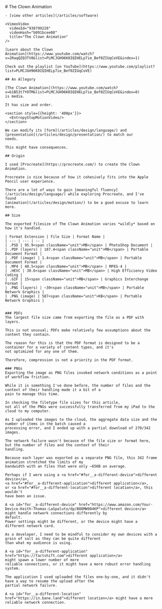 
<MainHeader/>
<main>
  <article>
    # The Clown Animation

    - [view other articles](/articles/software)

    <VimeoVideo
      videoId="938799228"
      videoHash="b091bcee08"
      title="The Clown Animation"
    />

    [Learn about the Clown
    Animation](https://www.youtube.com/watch?v=2RaqQZQ3TV0&list=PLMCJGH96K0IQIHELp7ie_Bef0ZIUqCoVE&index=1)

    Check out the playlist [on YouTube](https://www.youtube.com/playlist?list=PLMCJGH96K0IQIHELp7ie_Bef0ZIUqCoVE)

    ## An Allegory

    [The Clown Animation](https://www.youtube.com/watch?v=b1B53t7YOTM&list=PLMCJGH96K0IQIHELp7ie_Bef0ZIUqCoVE&index=8)
    is media.

    It has size and order.

    <section style={{height: '400px'}}>
      <EntropyStopMotionVideo/>
    </section>

    We can modify its [form](/articles/design/language/) and [presentation](/articles/design/presentation/) to match our
    needs.

    This might have consequences.

    ## Origin

    I used [Procreate](https://procreate.com/) to create the Clown Animation.

    Procreate is nice because of how it cohesively fits into the Apple Pencil user experience.

    There are a lot of ways to gain [meaningful fluency](/articles/design/language/) while exploring Procreate, and I've
    found
    [animation](/articles/design/motion/) to be a good excuse to learn more.

    ## Size

    The exported filesize of The Clown Animation varies *wildly* based on how it's handled.

    | Format Extension | File Size | Format Name |
    | --- | --- | -- |
    | .PSD | 95.9<span className="unit">MB</span> | PhotoShop Document |
    | .PDF (layers) | 187.4<span className="unit">MB</span> | Portable Document Format |
    | .PDF (image) | 1.4<span className="unit">MB</span> | Portable Document Format |
    | .MP4 | 40.5<span className="unit">MB</span> | MPEG-4 |
    | .HEVC | 30.6<span className="unit">MB</span> | High Efficiency Video Coding |
    | .GIF | 15<span className="unit">MB</span> | Graphics Interchange Format |
    | .PNG (layers) | ~30<span className="unit">MB</span> | Portable Network Graphics |
    | .PNG (image) | 587<span className="unit">KB</span> | Portable Network Graphics |


    ### PDFs
    The largest file size came from exporting the file as a PDF with layers.

    This is not unusual; PDFs make relatively few assumptions about the content they contain.

    The reason for this is that the PDF format is designed to be a container for a variety of content types, and it's
    not optimized for any one of them.

    Therefore, compression is not a priority in the PDF format.

    ### PNGs
    Exporting the image as PNG files invoked network conditions as a point of workflow friction.

    While it is something I've done before, the number of files and the context of their handling made it a bit of a
    pain to manage this time.

    In checking the filetype file sizes for this article,
    not all of the PNGs were successfully transferred from my iPad to the cloud to my computer.

    As I uploaded the images to the cloud, the aggregate data size and the number of items in the batch caused a
    processing error, and I ended up with a partial download of 270/342 images.

    The network failure wasn't because of the file size or format here, but the number of files and the context of their
    handling.

    Because each layer was exported as a separate PNG file, this 342 frame animation stretched the limits of my
    bandwidth with an files that were only ~65KB on average.

    Perhaps if I were using a <a href="#for__a-different-device">different device</a>,
    <a href="#for__a-different-application">different application</a>,
    or <a href="#for__a-different-location">different location</a>, this wouldn't
    have been an issue.

    A <a id="for__a-different-device" href="https://www.amazon.com/Your-Device-Keith-Thomas-LaSpaluto/dp/B08MW984KP">different device</a> might handle network connections differently by
    default.
    Power settings might be different, or the device might have a different network card.

    As a developer, I need to be mindful to consider my own devices with a grain of salt as they can be quite different
    than what my audience is using.

    A <a id="for__a-different-application" href="https://factshift.com">different application</a>
    might spawn a lower number of more
    reliable connections, or it might have a more robust error handling system.

    The application I used uploaded the files one-by-one, and it didn't have a way to resume the upload after the
    partial network failure.

    A <a id="for__a-different-location" href="https://in.bane.land">different location</a> might have a more reliable network connection.
  </article>
</main>
